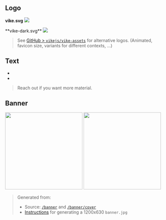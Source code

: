 

## Logo

<div style={{position: 'relative', marginBottom: 30}}>

  **vike.svg**
  <img src={vikeLogo} height={48} />

  <div style={{
      position: 'absolute',
      right: 0,
      top: -16,
      width: '50%',
      height: 'calc(100% + 35px)',
      paddingLeft: 40,
      color: 'white',
      background: 'black',
      float: 'right'
    }}
  >
    **vike-dark.svg**
    <img src={vikeDarkLogo} height={48} />
  </div>

</div>

> See [GitHub > `vikejs/vike-assets`](https://github.com/vikejs/vike-assets) for alternative logos. (Animated, favicon size, variants for different contexts, ...)


## Text

- <Link href="/" />
- <Link href="/why" />

> Reach out if you want more material.


## Banner

<img src="/banner.jpg" height="250" />

<img src="https://i.imgur.com/1rCTNcM.png" height="250" />

> Generated from:
> - Source: <a href="/banner" rel="external">`/banner`</a> and <a href="/banner/cover" rel="external">`/banner/cover`</a>
> - [Instructions](https://gist.github.com/brillout/e7d0a5585471c4ea40d43d2caaadafad) for generating a 1200x630 `banner.jpg`
